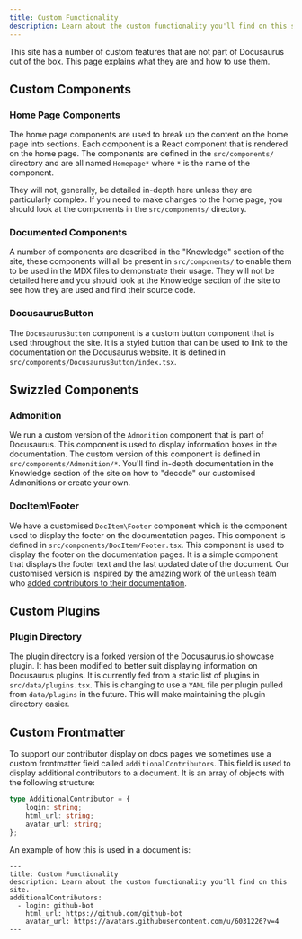 ```yaml
---
title: Custom Functionality
description: Learn about the custom functionality you'll find on this site.
---
```


This site has a number of custom features that are not part of Docusaurus out of the box. This page explains what they are and how to use them.

## Custom Components

### Home Page Components

The home page components are used to break up the content on the home page into sections. Each component is a React component that is rendered on the home page. The components are defined in the `src/components/` directory and are all named `Homepage*` where `*` is the name of the component.

They will not, generally, be detailed in-depth here unless they are particularly complex. If you need to make changes to the home page, you should look at the components in the `src/components/` directory.

### Documented Components

A number of components are described in the "Knowledge" section of the site, these components will all be present in `src/components/` to enable them to be used in the MDX files to demonstrate their usage. They will not be detailed here and you should look at the Knowledge section of the site to see how they are used and find their source code.

### DocusaurusButton

The `DocusaurusButton` component is a custom button component that is used throughout the site. It is a styled button that can be used to link to the documentation on the Docusaurus website. It is defined in `src/components/DocusaurusButton/index.tsx`.

## Swizzled Components

### Admonition

We run a custom version of the `Admonition` component that is part of Docusaurus. This component is used to display information boxes in the documentation. The custom version of this component is defined in `src/components/Admonition/*`. You'll find in-depth documentation in the Knowledge section of the site on how to "decode" our customised Admonitions or create your own.

### DocItem\Footer

We have a customised `DocItem\Footer` component which is the component used to display the footer on the documentation pages. This component is defined in `src/components/DocItem/Footer.tsx`. This component is used to display the footer on the documentation pages. It is a simple component that displays the footer text and the last updated date of the document. Our customised version is inspired by the amazing work of the `unleash` team who [added contributors to their documentation](https://github.com/Unleash/unleash/pull/6900).

## Custom Plugins

### Plugin Directory

The plugin directory is a forked version of the Docusaurus.io showcase plugin. It has been modified to better suit displaying information on Docusaurus plugins. It is currently fed from a static list of plugins in `src/data/plugins.tsx`. This is changing to use a `YAML` file per plugin pulled from `data/plugins` in the future. This will make maintaining the plugin directory easier.

## Custom Frontmatter

To support our contributor display on docs pages we sometimes use a custom frontmatter field called `additionalContributors`. This field is used to display additional contributors to a document. It is an array of objects with the following structure:

```ts
type AdditionalContributor = {
    login: string;
    html_url: string;
    avatar_url: string;
};
```

An example of how this is used in a document is:

```mdx
---
title: Custom Functionality
description: Learn about the custom functionality you'll find on this site.
additionalContributors:
  - login: github-bot
    html_url: https://github.com/github-bot
    avatar_url: https://avatars.githubusercontent.com/u/6031226?v=4
---
```

